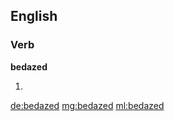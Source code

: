 ==English==

===Verb===
'''bedazed'''

# {{past of|[[bedaze]]}}

[[de:bedazed]]
[[mg:bedazed]]
[[ml:bedazed]]